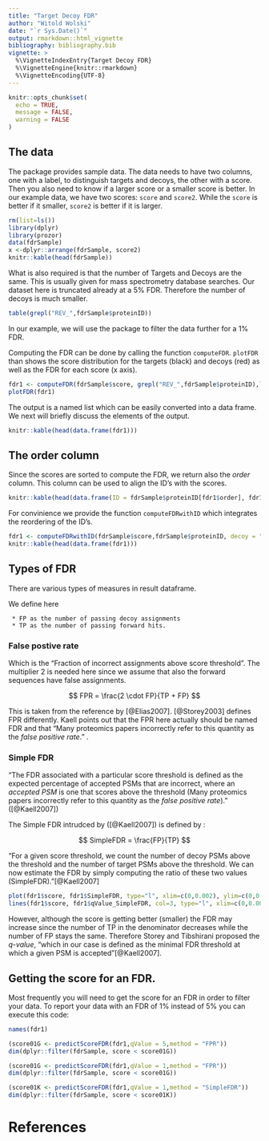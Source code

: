 ```yaml
---
title: "Target Decoy FDR"
author: "Witold Wolski"
date: "`r Sys.Date()`"
output: rmarkdown::html_vignette
bibliography: bibliography.bib
vignette: >
  %\VignetteIndexEntry{Target Decoy FDR}
  %\VignetteEngine{knitr::rmarkdown}
  %\VignetteEncoding{UTF-8}
---
```


<!--
%\VignetteEngine{knitr::rmarkdown}
%\VignetteIndexEntry{Target Decoy FDR}
-->


```r
knitr::opts_chunk$set(
  echo = TRUE,
  message = FALSE,
  warning = FALSE
)
```


## The data

The package provides sample data. The data needs to have two columns, one with a label, to distinguish targets and decoys, the other with a score. Then you also need to know if a larger score or a smaller score is better.
In our example data, we have two scores: `score` and `score2`. While the `score` is better if it smaller, `score2` is better if it is larger.



```r
rm(list=ls())
library(dplyr)
library(prozor)
data(fdrSample)
x <-dplyr::arrange(fdrSample, score2)
knitr::kable(head(fdrSample))

```


What is also required is that the number of Targets and Decoys are the same. This is usually given for mass spectrometry database searches. Our dataset here is truncated already at a 5% FDR.  Therefore the number of decoys is much smaller.


```r
table(grepl("REV_",fdrSample$proteinID))
```

In our example, we will use the package to filter the data further for a 1% FDR.

Computing the FDR can be done by calling the function `computeFDR`. `plotFDR` than shows the score distribution for the targets (black) and decoys (red) as well as the FDR for each score (x axis).

```r
fdr1 <- computeFDR(fdrSample$score, grepl("REV_",fdrSample$proteinID),larger_better = FALSE)
plotFDR(fdr1)
```

The output is a named list which can be easily converted into a data frame. We next will briefly discuss the elements of the output.

```r
knitr::kable(head(data.frame(fdr1)))
```

## The order column

Since the scores are sorted to compute the FDR, we return also the _order_ column.
This column can be used to align the ID's with the scores.

```r
knitr::kable(head(data.frame(ID = fdrSample$proteinID[fdr1$order], fdr1)))
```

For convinience we provide the function `computeFDRwithID` which integrates the reordering of the ID's.

```r
fdr1 <- computeFDRwithID(fdrSample$score,fdrSample$proteinID, decoy = "REV_",larger_better = FALSE)
knitr::kable(head(data.frame(fdr1)))
```

## Types of FDR

There are various types of measures in result dataframe.

We define here 

     * FP as the number of passing decoy assignments
     * TP as the number of passing forward hits.

### False postive rate

Which is the "Fraction of incorrect assignments above score threshold". The multiplier 2 is needed here since we assume that also the forward sequences have false assignments.


$$
FPR = \frac{2 \cdot FP}{TP + FP}
$$

This is taken from the reference by [@Elias2007].  [@Storey2003] defines FPR differently. Kaell points out that the FPR here actually should be named FDR and that "Many proteomics papers incorrectly refer to this quantity as the _false positive rate_." . 


### Simple FDR

"The FDR associated with a particular score threshold is defined as the expected
percentage of accepted PSMs that are incorrect, where an
_accepted PSM_ is one that scores above the threshold (Many
proteomics papers incorrectly refer to this quantity as the _false positive rate_)." ([@Kaell2007])


The Simple FDR intrudced by ([@Kaell2007]) is defined by :
    

$$
SimpleFDR =  \frac{FP}{TP}
$$

"For a given score threshold, we count the number of decoy PSMs above the threshold and the
number of target PSMs above the threshold. We can now estimate the FDR by simply computing the ratio of these two
values (SimpleFDR)."[@Kaell2007]




```r
plot(fdr1$score, fdr1$SimpleFDR, type="l", xlim=c(0,0.002), ylim=c(0,0.0005))
lines(fdr1$score, fdr1$qValue_SimpleFDR, col=3, type="l", xlim=c(0,0.002), ylim=c(-0.002,0))
```

However, although the score is getting better (smaller) the FDR may increase since the number of TP in the denominator decreases while the number of FP stays the same. Therefore Storey and Tibshirani proposed the _q-value_, "which in our case is defined as the minimal FDR threshold at which a given PSM is accepted"[@Kaell2007].

## Getting the score for an FDR.

Most frequently you will need to get the score for an FDR in order to filter your data. To report your data with an FDR of 1% instead of 5% you can execute this code:

```r
names(fdr1)

(score01G <- predictScoreFDR(fdr1,qValue = 5,method = "FPR"))
dim(dplyr::filter(fdrSample, score < score01G))

(score01G <- predictScoreFDR(fdr1,qValue = 1,method = "FPR"))
dim(dplyr::filter(fdrSample, score < score01G))

(score01K <- predictScoreFDR(fdr1,qValue = 1,method = "SimpleFDR"))
dim(dplyr::filter(fdrSample, score < score01K))

```


# References



